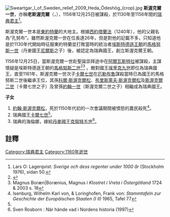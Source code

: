 [[File:Sweartgar_I_of_Sweden_relief_2009_Heda_Ödeshög_(crop).jpg|thumb]]
'''斯渥克爾一世'''，亦稱'''老斯渥克爾'''（{{lang-sv|Swærkir konongær gambli}}，{{bd|約1125年||1156年|12月25日}}），1156年12月25日被謀殺，於1130年至1156年間的[[瑞典君主列表|瑞典君主]]<ref>Lars O: Lagerqvist: ''Sverige och dess regenter under 1000 år'' (Stockholm 1976), sidan 50.</ref>。

斯渥克爾一世本是[[東約特蘭|東約特蘭]]的大地主。根據[[西約塔蘭法|西約塔蘭法]]（1240年），他的父親名為“孔努布”。雖然斯渥克爾一世在位長達26年，但是對他的記載不多，只知道他是於1130年代開始時征服東約特蘭並打敗當時的統治者[[埃斯特德遜王朝|埃斯特德遜王朝]]的[[馬格努斯一世_(瑞典)|馬格努斯一世]]（丹麥國王[[尼爾斯_(丹麥國王)|尼爾斯]]之子）後，被認定為瑞典國王，創立斯渥克爾王朝。

1156年12月25日，當斯渥克爾一世赴聖誕崇拜途中在[[阿爾瓦斯特拉|阿爾瓦斯特拉]]被謀殺，主謀懷疑是埃斯特德遜王朝的[[馬格努斯·亨里克松|馬格努斯二世]]<ref>{{Cite web |url=http://wadbring.com/historia/undersidor/omberg.htm |title=Södra Omberg med staden Hästholmen |access-date=2016-10-15 |archive-date=2016-09-20 |archive-url=https://web.archive.org/web/20160920204821/http://wadbring.com/historia/undersidor/omberg.htm |dead-url=no }}</ref><ref>Magnus Boræn|Borænius, Magnus i ''Klostret i Vreta i Östergötland'' 1724 & 2003 s. 18</ref> 。敵對國王[[埃里克九世|埃里克九世]]即位為瑞典國王，直至1161年，斯渥克爾一世次子[[卡爾七世_(瑞典)|卡爾七世]]在[[厄勒布魯|厄勒布魯]]謀殺當時已為國王的馬格努斯二世後繼承王位，其孫[[科爾·斯渥克爾松|科爾·斯渥克爾松]]、[[布里斯萊夫·斯渥克爾松|布里斯萊夫·斯渥克爾松]]及[[小斯渥克爾松·卡爾松|斯渥克爾二世]]（卡爾七世之子）及曾孫[[約翰一世_(瑞典)|約翰一世]]（斯渥克爾二世之子）相繼成為瑞典國王。

'''子女'''
#[[約翰_(瑞典王子)|約翰·斯渥克爾松]]，死於1150年代初的一次會議期間被憤怒的農民殺死<ref name="Isenburg">Isenburg, Wilhelm Karl von, & Loringhofen, Frank von: ''Stammtafeln zur Geschichte der Europäischen Staaten (I II)'' 1965, Tafel 77</ref>。
#瑞典國王[[卡爾七世_(瑞典)|卡爾七世]]<ref name="Isenburg" />。
#瑞典的海倫娜，嫁給[[丹麥國王|丹麥國王]][[克努特五世|克努特五世]]<ref name="Sven Rosborn 1997">Sven Rosborn : När hände vad i Nordens historia (1997)</ref>。

==註釋==
{{reflist|2}}

{{s-start}}
{{s-hou|[[斯渥克爾王朝|斯渥克爾王朝]]||約1100年|1160年|5月18日|name=斯渥克爾一世}}
{{s-reg}}
{{s-bef|before=[[馬格努斯一世_(瑞典)|馬格努斯一世]]}}
{{s-ttl|title=[[瑞典君主列表|瑞典國王]]|years=1130年–1156年}}
{{s-aft|after=[[埃里克九世|埃里克九世]]}}
{{s-end}}

{{瑞典君主}}

{{Authority control}}

[[Category:瑞典君主|Category:瑞典君主]]
[[Category:1160年逝世|Category:1160年逝世]]